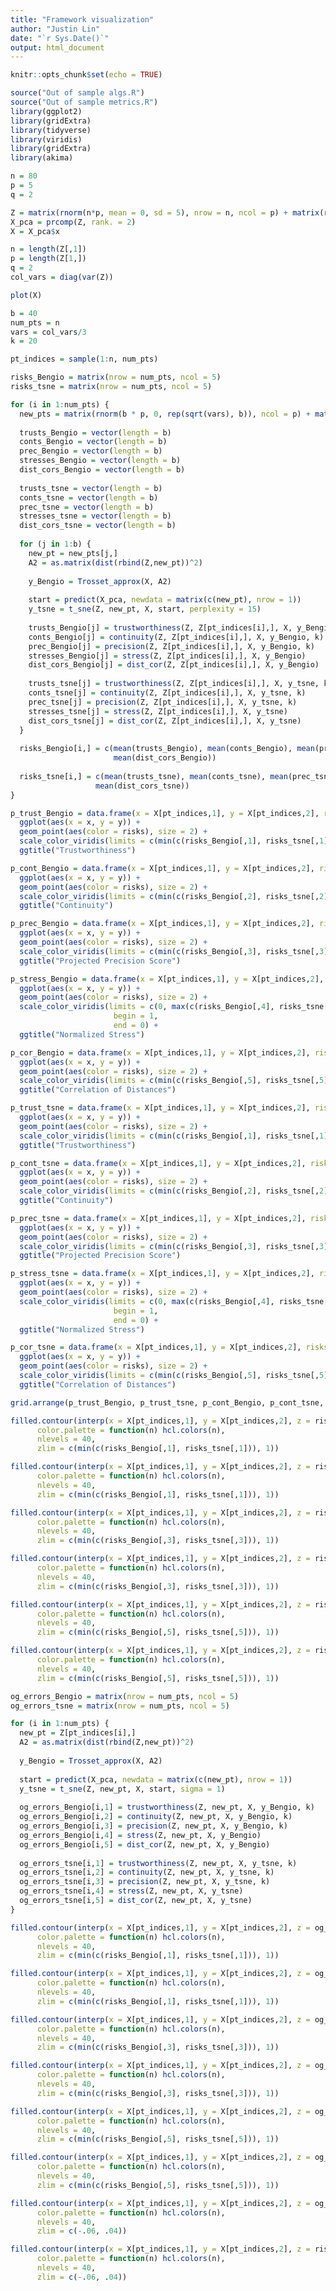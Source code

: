 ```yaml
---
title: "Framework visualization"
author: "Justin Lin"
date: "`r Sys.Date()`"
output: html_document
---
```


```r
knitr::opts_chunk$set(echo = TRUE)

source("Out of sample algs.R")
source("Out of sample metrics.R")
library(ggplot2)
library(gridExtra)
library(tidyverse)
library(viridis)
library(gridExtra)
library(akima)
```

```r
n = 80
p = 5
q = 2

Z = matrix(rnorm(n*p, mean = 0, sd = 5), nrow = n, ncol = p) + matrix(runif(n*p, min = -2, max = 0), nrow = n, ncol = p) + matrix(rnorm(n*p, mean = 4, sd = 1), nrow = n, ncol = p)
X_pca = prcomp(Z, rank. = 2)
X = X_pca$x

n = length(Z[,1])
p = length(Z[1,])
q = 2
col_vars = diag(var(Z))

plot(X)
```


```r
b = 40
num_pts = n
vars = col_vars/3
k = 20 

pt_indices = sample(1:n, num_pts)

risks_Bengio = matrix(nrow = num_pts, ncol = 5)
risks_tsne = matrix(nrow = num_pts, ncol = 5)

for (i in 1:num_pts) {
  new_pts = matrix(rnorm(b * p, 0, rep(sqrt(vars), b)), ncol = p) + matrix(rep(Z[pt_indices[i],], each = b), nrow = b)
  
  trusts_Bengio = vector(length = b)
  conts_Bengio = vector(length = b)
  prec_Bengio = vector(length = b)
  stresses_Bengio = vector(length = b)
  dist_cors_Bengio = vector(length = b)
  
  trusts_tsne = vector(length = b)
  conts_tsne = vector(length = b)
  prec_tsne = vector(length = b)
  stresses_tsne = vector(length = b)
  dist_cors_tsne = vector(length = b)
  
  for (j in 1:b) {
    new_pt = new_pts[j,]
    A2 = as.matrix(dist(rbind(Z,new_pt))^2)
    
    y_Bengio = Trosset_approx(X, A2)
    
    start = predict(X_pca, newdata = matrix(c(new_pt), nrow = 1))
    y_tsne = t_sne(Z, new_pt, X, start, perplexity = 15)
    
    trusts_Bengio[j] = trustworthiness(Z, Z[pt_indices[i],], X, y_Bengio, k)
    conts_Bengio[j] = continuity(Z, Z[pt_indices[i],], X, y_Bengio, k)
    prec_Bengio[j] = precision(Z, Z[pt_indices[i],], X, y_Bengio, k)
    stresses_Bengio[j] = stress(Z, Z[pt_indices[i],], X, y_Bengio)
    dist_cors_Bengio[j] = dist_cor(Z, Z[pt_indices[i],], X, y_Bengio)
    
    trusts_tsne[j] = trustworthiness(Z, Z[pt_indices[i],], X, y_tsne, k)
    conts_tsne[j] = continuity(Z, Z[pt_indices[i],], X, y_tsne, k)
    prec_tsne[j] = precision(Z, Z[pt_indices[i],], X, y_tsne, k)
    stresses_tsne[j] = stress(Z, Z[pt_indices[i],], X, y_tsne)
    dist_cors_tsne[j] = dist_cor(Z, Z[pt_indices[i],], X, y_tsne)
  }
  
  risks_Bengio[i,] = c(mean(trusts_Bengio), mean(conts_Bengio), mean(prec_Bengio), mean(stresses_Bengio), 
                       mean(dist_cors_Bengio))
  
  risks_tsne[i,] = c(mean(trusts_tsne), mean(conts_tsne), mean(prec_tsne), mean(stresses_tsne), 
                   mean(dist_cors_tsne))
}
```


```r
p_trust_Bengio = data.frame(x = X[pt_indices,1], y = X[pt_indices,2], risks = risks_Bengio[,1]) %>%
  ggplot(aes(x = x, y = y)) + 
  geom_point(aes(color = risks), size = 2) + 
  scale_color_viridis(limits = c(min(c(risks_Bengio[,1], risks_tsne[,1])), 1)) +
  ggtitle("Trustworthiness")

p_cont_Bengio = data.frame(x = X[pt_indices,1], y = X[pt_indices,2], risks = risks_Bengio[,2]) %>%
  ggplot(aes(x = x, y = y)) + 
  geom_point(aes(color = risks), size = 2) + 
  scale_color_viridis(limits = c(min(c(risks_Bengio[,2], risks_tsne[,2])), 1)) +
  ggtitle("Continuity")

p_prec_Bengio = data.frame(x = X[pt_indices,1], y = X[pt_indices,2], risks = risks_Bengio[,3]) %>%
  ggplot(aes(x = x, y = y)) + 
  geom_point(aes(color = risks), size = 2) + 
  scale_color_viridis(limits = c(min(c(risks_Bengio[,3], risks_tsne[,3])), 1)) +
  ggtitle("Projected Precision Score")

p_stress_Bengio = data.frame(x = X[pt_indices,1], y = X[pt_indices,2], risks = risks_Bengio[,4]) %>%
  ggplot(aes(x = x, y = y)) + 
  geom_point(aes(color = risks), size = 2) + 
  scale_color_viridis(limits = c(0, max(c(risks_Bengio[,4], risks_tsne[,4]))),
                       begin = 1,
                       end = 0) +
  ggtitle("Normalized Stress")

p_cor_Bengio = data.frame(x = X[pt_indices,1], y = X[pt_indices,2], risks = risks_Bengio[,5]) %>%
  ggplot(aes(x = x, y = y)) + 
  geom_point(aes(color = risks), size = 2) + 
  scale_color_viridis(limits = c(min(c(risks_Bengio[,5], risks_tsne[,5])), 1)) +
  ggtitle("Correlation of Distances")

p_trust_tsne = data.frame(x = X[pt_indices,1], y = X[pt_indices,2], risks = risks_tsne[,1]) %>%
  ggplot(aes(x = x, y = y)) + 
  geom_point(aes(color = risks), size = 2) + 
  scale_color_viridis(limits = c(min(c(risks_Bengio[,1], risks_tsne[,1])), 1)) +
  ggtitle("Trustworthiness")

p_cont_tsne = data.frame(x = X[pt_indices,1], y = X[pt_indices,2], risks = risks_tsne[,2]) %>%
  ggplot(aes(x = x, y = y)) + 
  geom_point(aes(color = risks), size = 2) + 
  scale_color_viridis(limits = c(min(c(risks_Bengio[,2], risks_tsne[,2])), 1)) +
  ggtitle("Continuity")

p_prec_tsne = data.frame(x = X[pt_indices,1], y = X[pt_indices,2], risks = risks_tsne[,3]) %>%
  ggplot(aes(x = x, y = y)) + 
  geom_point(aes(color = risks), size = 2) + 
  scale_color_viridis(limits = c(min(c(risks_Bengio[,3], risks_tsne[,3])), 1)) +
  ggtitle("Projected Precision Score")

p_stress_tsne = data.frame(x = X[pt_indices,1], y = X[pt_indices,2], risks = risks_tsne[,4]) %>%
  ggplot(aes(x = x, y = y)) + 
  geom_point(aes(color = risks), size = 2) + 
  scale_color_viridis(limits = c(0, max(c(risks_Bengio[,4], risks_tsne[,4]))),
                       begin = 1,
                       end = 0) +
  ggtitle("Normalized Stress")

p_cor_tsne = data.frame(x = X[pt_indices,1], y = X[pt_indices,2], risks = risks_tsne[,5]) %>%
  ggplot(aes(x = x, y = y)) + 
  geom_point(aes(color = risks), size = 2) + 
  scale_color_viridis(limits = c(min(c(risks_Bengio[,5], risks_tsne[,5])), 1)) +
  ggtitle("Correlation of Distances")
```

```r
grid.arrange(p_trust_Bengio, p_trust_tsne, p_cont_Bengio, p_cont_tsne, p_prec_Bengio, p_prec_tsne, p_stress_Bengio, p_stress_tsne, p_cor_Bengio, p_cor_tsne, ncol = 2)
```

```r
filled.contour(interp(x = X[pt_indices,1], y = X[pt_indices,2], z = risks_Bengio[,1]),
      color.palette = function(n) hcl.colors(n),
      nlevels = 40,
      zlim = c(min(c(risks_Bengio[,1], risks_tsne[,1])), 1))

filled.contour(interp(x = X[pt_indices,1], y = X[pt_indices,2], z = risks_tsne[,1]),
      color.palette = function(n) hcl.colors(n),
      nlevels = 40,
      zlim = c(min(c(risks_Bengio[,1], risks_tsne[,1])), 1))

filled.contour(interp(x = X[pt_indices,1], y = X[pt_indices,2], z = risks_Bengio[,3]),
      color.palette = function(n) hcl.colors(n),
      nlevels = 40,
      zlim = c(min(c(risks_Bengio[,3], risks_tsne[,3])), 1))

filled.contour(interp(x = X[pt_indices,1], y = X[pt_indices,2], z = risks_tsne[,3]),
      color.palette = function(n) hcl.colors(n),
      nlevels = 40,
      zlim = c(min(c(risks_Bengio[,3], risks_tsne[,3])), 1))

filled.contour(interp(x = X[pt_indices,1], y = X[pt_indices,2], z = risks_Bengio[,5]),
      color.palette = function(n) hcl.colors(n),
      nlevels = 40,
      zlim = c(min(c(risks_Bengio[,5], risks_tsne[,5])), 1))

filled.contour(interp(x = X[pt_indices,1], y = X[pt_indices,2], z = risks_tsne[,5]),
      color.palette = function(n) hcl.colors(n),
      nlevels = 40,
      zlim = c(min(c(risks_Bengio[,5], risks_tsne[,5])), 1))
```

```r
og_errors_Bengio = matrix(nrow = num_pts, ncol = 5)
og_errors_tsne = matrix(nrow = num_pts, ncol = 5)

for (i in 1:num_pts) {
  new_pt = Z[pt_indices[i],]
  A2 = as.matrix(dist(rbind(Z,new_pt))^2)
    
  y_Bengio = Trosset_approx(X, A2)
  
  start = predict(X_pca, newdata = matrix(c(new_pt), nrow = 1))
  y_tsne = t_sne(Z, new_pt, X, start, sigma = 1)
  
  og_errors_Bengio[i,1] = trustworthiness(Z, new_pt, X, y_Bengio, k)
  og_errors_Bengio[i,2] = continuity(Z, new_pt, X, y_Bengio, k)
  og_errors_Bengio[i,3] = precision(Z, new_pt, X, y_Bengio, k)
  og_errors_Bengio[i,4] = stress(Z, new_pt, X, y_Bengio)
  og_errors_Bengio[i,5] = dist_cor(Z, new_pt, X, y_Bengio)
  
  og_errors_tsne[i,1] = trustworthiness(Z, new_pt, X, y_tsne, k)
  og_errors_tsne[i,2] = continuity(Z, new_pt, X, y_tsne, k)
  og_errors_tsne[i,3] = precision(Z, new_pt, X, y_tsne, k)
  og_errors_tsne[i,4] = stress(Z, new_pt, X, y_tsne)
  og_errors_tsne[i,5] = dist_cor(Z, new_pt, X, y_tsne)
}
```


```r
filled.contour(interp(x = X[pt_indices,1], y = X[pt_indices,2], z = og_errors_Bengio[,1]),
      color.palette = function(n) hcl.colors(n),
      nlevels = 40,
      zlim = c(min(c(risks_Bengio[,1], risks_tsne[,1])), 1))

filled.contour(interp(x = X[pt_indices,1], y = X[pt_indices,2], z = og_errors_tsne[,1]),
      color.palette = function(n) hcl.colors(n),
      nlevels = 40,
      zlim = c(min(c(risks_Bengio[,1], risks_tsne[,1])), 1))

filled.contour(interp(x = X[pt_indices,1], y = X[pt_indices,2], z = og_errors_Bengio[,3]),
      color.palette = function(n) hcl.colors(n),
      nlevels = 40,
      zlim = c(min(c(risks_Bengio[,3], risks_tsne[,3])), 1))

filled.contour(interp(x = X[pt_indices,1], y = X[pt_indices,2], z = og_errors_tsne[,3]),
      color.palette = function(n) hcl.colors(n),
      nlevels = 40,
      zlim = c(min(c(risks_Bengio[,3], risks_tsne[,3])), 1))

filled.contour(interp(x = X[pt_indices,1], y = X[pt_indices,2], z = og_errors_Bengio[,5]),
      color.palette = function(n) hcl.colors(n),
      nlevels = 40,
      zlim = c(min(c(risks_Bengio[,5], risks_tsne[,5])), 1))

filled.contour(interp(x = X[pt_indices,1], y = X[pt_indices,2], z = og_errors_tsne[,5]),
      color.palette = function(n) hcl.colors(n),
      nlevels = 40,
      zlim = c(min(c(risks_Bengio[,5], risks_tsne[,5])), 1))
```


```r
filled.contour(interp(x = X[pt_indices,1], y = X[pt_indices,2], z = og_errors_Bengio[,1]-og_errors_tsne[,1]),
      color.palette = function(n) hcl.colors(n),
      nlevels = 40,
      zlim = c(-.06, .04))

filled.contour(interp(x = X[pt_indices,1], y = X[pt_indices,2], z = risks_Bengio[,1]-risks_tsne[,1]),
      color.palette = function(n) hcl.colors(n),
      nlevels = 40,
      zlim = c(-.06, .04))
```
